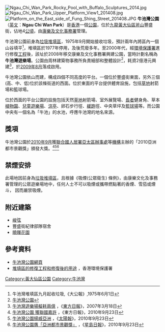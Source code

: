[[File:Ngau_Chi_Wan_Park_Rocky_Pool_with_Buffalo_Sculptures_2014.jpg|thumb]]
[[File:Ngau_Chi_Wan_Park_Upper_Platform_View1_201408.jpg|thumb]]
[[File:Platform_on_the_East_side_of_Fung_Shing_Street_201408.JPG|thumb]]
'''牛池灣公園'''（[[英文|英文]]：'''Ngau Chi Wan Park'''）是[[香港|香港]]一個[[公園|公園]]，位於[[九龍|九龍]][[黃大仙區|黃大仙區]][[斧山|斧山]]豐盛街，佔地4[[公頃|公頃]]，由[[康樂及文化事務署|康樂及文化事務署]]管理。

牛池灣公園前身為[[垃圾堆填區|垃圾堆填區]]，1975年9月開始接收垃圾，預計兩年內將區內一個山谷填平<ref>牛池灣堆填區九月起收垃圾,《大公報》,1975年6月1日</ref>，堆填區於1977年停用，及後荒廢多年。至2000年代，經[[環境保護署|環境保護署]]進行修復[[工程|工程]]後，該址於2008年移交康樂及文化事務署興建公園，當時計劃名稱為'''牛池灣遊樂場'''。公園由周林建築物事務所負責細部和整體設計<ref>[http://www2.hkia.net/corporate_member/project.php?co_code=chau_lam&pj_code=0010 牛池灣公園]</ref>，耗資2億港元興建<ref>[http://news.sina.com.hk/cgi-bin/nw/show.cgi/2/1/1/391583/1.html 牛池灣遊樂場擬耗兩億] {{Wayback|url=http://news.sina.com.hk/cgi-bin/nw/show.cgi/2/1/1/391583/1.html |date=20100407063505 }}，《[[東方日報|東方日報]]》，2007年3月18日</ref>，於[[2009年8月|2009年8月]]落成啟用。

牛池灣公園依山而建，構成四個不同高度的平台。一個位於豐盛街東面，另外三個(高、中、低)位於該條街道的西面。位於東面的平台提供體育設施，包括[[草地|草地]]射箭場和籃球場。

位於西面的平台公園的設施包括天然[[草地|草地]]射箭場、室外展覽場、[[長者|長者]]健身角、草本[[植物園|植物園]]、[[兒童遊樂場|兒童遊樂場]]、[[涼亭|涼亭]]、卵石步行徑、[[緩跑|緩跑]]徑、中央草坪及[[籃球場|籃球場]]等。而公園中央有一個名為「牛池」的水池，呼應牛池灣的地名來源。

==獎項==
牛池灣公園於[[2010年9月|2010年9月]]獲[[聯合國人居署|聯合國人居署]][[亞太區|亞太區]][[辦事處|辦事處]]等[[機構|機構]]主辦的「2010亞洲都市景觀獎」頒發大獎。<ref>[http://orientaldaily.on.cc/cnt/news/20100923/00176_012.html 牛池灣公園 獲聯國嘉許] {{Wayback|url=http://orientaldaily.on.cc/cnt/news/20100923/00176_012.html |date=20100925193322 }}，《東方日報》，2010年9月23日</ref><ref>[http://the-sun.on.cc/cnt/news/20100923/00407_068.html 牛池灣公園揚威亞洲] {{Wayback|url=http://the-sun.on.cc/cnt/news/20100923/00407_068.html |date=20100925195045 }}，《[[太陽報_(香港)|太陽報]]》，2010年9月23日</ref><ref>[http://hk.news.yahoo.com/article/100922/3/kcyo.html 牛池灣公園膺「亞洲都市景觀獎」] {{Wayback|url=http://hk.news.yahoo.com/article/100922/3/kcyo.html |date=20100926171711 }}，《[[星島日報|星島日報]]》，2010年9月23日</ref>

==禁煙安排==
此場地因前身為[[垃圾堆填區|垃圾堆填區]]，且根據《吸煙(公眾衛生) 條例》，由康樂文化及事務署管理的公眾遊樂場地中，任何人士不可以吸煙或攜帶燃點著的香煙、雪茄或煙斗， 因而嚴禁吸煙。

==附近建築==
*[[峻弦|峻弦]]
*豐盛街紀律部隊宿舍
*[[曉暉花園|曉暉花園]]

==參考資料==
*[http://www.lcsd.gov.hk/tc/parks/ncwp/index.html 牛池灣公園網頁] {{Wayback|url=http://www.lcsd.gov.hk/tc/parks/ncwp/index.html |date=20150313155230 }}
*[http://www.epd.gov.hk/epd/tc_chi/environmentinhk/waste/prob_solutions/msw_si_lra.html 堆填區的修復工程和修復後的用途] {{Wayback|url=http://www.epd.gov.hk/epd/tc_chi/environmentinhk/waste/prob_solutions/msw_si_lra.html |date=20101219203245 }}，香港環境保護署

{{reflist}}
{{香港公園}}
{{香港垃圾堆填區}}
[[Category:黃大仙區公園|Category:黃大仙區公園]]
[[Category:牛池灣|Category:牛池灣]]